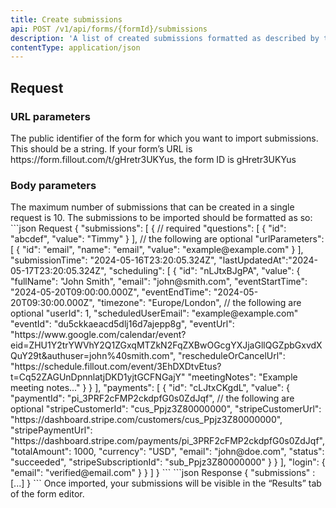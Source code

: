 ```yaml
---
title: Create submissions
api: POST /v1/api/forms/{formId}/submissions
description: 'A list of created submissions formatted as described by the “Get all submissions” endpoint'
contentType: application/json
---
```


## Request

### URL parameters

<ParamField path="formId" type="string" required>
  The public identifier of the form for which you want to import submissions. This should be a string. If your form’s URL is https://form.fillout.com/t/gHretr3UKYus, the form ID is gHretr3UKYus
</ParamField>

### Body parameters

<ParamField body="submissions" type="array" required>
  The maximum number of submissions that can be created in a single request is 10. The submissions to be imported should be formatted as so:
</ParamField>

<RequestExample>
```json Request
{
	"submissions": [
		{
			// required
			"questions": [
				{
					"id": "abcdef",
					"value": "Timmy"
				}
			],
			// the following are optional
			"urlParameters": [
				{
					"id": "email",
					"name": "email",
					"value": "example@example.com"
				}
			],
			"submissionTime": "2024-05-16T23:20:05.324Z",
			"lastUpdatedAt":"2024-05-17T23:20:05.324Z",
			"scheduling": [
				{
					"id": "nLJtxBJgPA",
					"value": {
						"fullName": "John Smith",
						"email": "john@smith.com",
						"eventStartTime": "2024-05-20T09:00:00.000Z",
						"eventEndTime": "2024-05-20T09:30:00.000Z",
						"timezone": "Europe/London",
						// the following are optional
						"userId": 1,
						"scheduledUserEmail": "example@example.com"
						"eventId": "du5ckkaeacd5dlj16d7ajepp8g",
						"eventUrl": "https://www.google.com/calendar/event?eid=ZHU1Y2trYWVhY2Q1ZGxqMTZkN2FqZXBwOGcgYXJjaGllQGZpbGxvdXQuY29t&authuser=john%40smith.com",
						"rescheduleOrCancelUrl": "https://schedule.fillout.com/event/3EhDXDtvEtus?t=Cq52ZAGUnDpnnlatjDKD1yjtGCFNGajY"
						"meetingNotes": "Example meeting notes..."
					}
				}
			],
			"payments": [
				{
					"id": "cLJtxCKgdL",
					"value": {
						"paymentId": "pi_3PRF2cFMP2ckdpfG0s0ZdJqf",
						// the following are optional
						"stripeCustomerId": "cus_Ppjz3Z80000000",
						"stripeCustomerUrl": "https://dashboard.stripe.com/customers/cus_Ppjz3Z80000000",
						"stripePaymentUrl": "https://dashboard.stripe.com/payments/pi_3PRF2cFMP2ckdpfG0s0ZdJqf",
						"totalAmount": 1000,
						"currency": "USD",
						"email": "john@doe.com",
						"status": "succeeded",
						"stripeSubscriptionId": "sub_Ppjz3Z80000000"
					}
				}
			],
			"login": {
          "email": "verified@email.com"
      }
		}
	]
}
```
</RequestExample>

<ResponseExample>
```json Response
{
	"submissions" : [...]
}
```
</ResponseExample>
Once imported, your submissions will be visible in the “Results” tab of the form editor.
